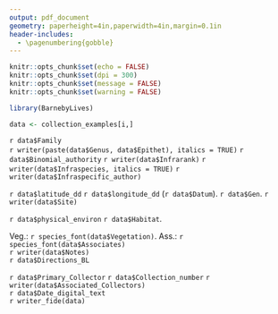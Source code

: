 ```yaml
---
output: pdf_document
geometry: paperheight=4in,paperwidth=4in,margin=0.1in
header-includes:
  - \pagenumbering{gobble}
---
```


```r
knitr::opts_chunk$set(echo = FALSE)
knitr::opts_chunk$set(dpi = 300) 
knitr::opts_chunk$set(message = FALSE)
knitr::opts_chunk$set(warning = FALSE)
```

```r
library(BarnebyLives)
```

```r
data <- collection_examples[i,]
```

\fontsize{14pt}{14pt}\selectfont
\begin{center}
\textbf{Seeds of Success}
\end{center}
\begingroup
\fontsize{12pt}{12pt}\selectfont
`r data$Family`  
`r writer(paste(data$Genus, data$Epithet), italics = TRUE)` `r data$Binomial_authority` `r writer(data$Infrarank)` `r writer(data$Infraspecies, italics = TRUE)` `r writer(data$Infraspecific_author)`   
\endgroup
\vspace*{\fill}

\begingroup
\fontsize{10pt}{10pt}\selectfont
`r data$latitude_dd` `r data$longitude_dd` (`r data$Datum`). `r data$Gen`. `r writer(data$Site)`   

`r data$physical_environ` `r data$Habitat`.   

Veg.: `r species_font(data$Vegetation)`. Ass.: `r species_font(data$Associates)`   
`r writer(data$Notes)`  
\endgroup
\begingroup
\fontfamily{ppl}\fontsize{8pt}{8pt}\selectfont
`r data$Directions_BL`  
\endgroup
 
\vspace*{\fill}
\begingroup
\fontsize{10pt}{10pt}\selectfont
`r data$Primary_Collector` `r data$Collection_number`  `r writer(data$Associated_Collectors)`  
`r data$Date_digital_text`  
`r writer_fide(data)` 
\endgroup
